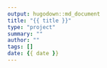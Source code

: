 ```yaml
---
output: hugodown::md_document
title: "{{ title }}"
type: "project"
summary: ""
author: ""
tags: []
date: {{ date }}
---
```

